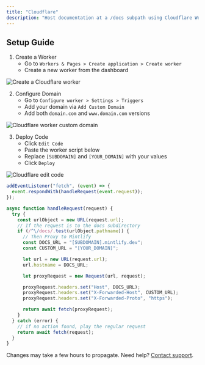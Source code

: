 ```yaml
---
title: "Cloudflare"
description: "Host documentation at a /docs subpath using Cloudflare Workers"
---
```


## Setup Guide

1. Create a Worker
   - Go to `Workers & Pages > Create application > Create worker`
   - Create a new worker from the dashboard

<Frame>
  <img alt="Create a Cloudflare worker" src="/images/cloudflare/worker.png" />
</Frame>

2. Configure Domain
   - Go to `Configure worker > Settings > Triggers`
   - Add your domain via `Add Custom Domain`
   - Add both `domain.com` and `www.domain.com` versions

<Frame>
  <img
    alt="Cloudflare worker custom domain"
    src="/images/cloudflare/custom-domain.png"
  />
</Frame>

3. Deploy Code
   - Click `Edit Code`
   - Paste the worker script below
   - Replace `[SUBDOMAIN]` and `[YOUR_DOMAIN]` with your values
   - Click `Deploy`

<Frame>
  <img alt="Cloudflare edit code" src="/images/cloudflare/edit-code.png" />
</Frame>

```javascript
addEventListener("fetch", (event) => {
  event.respondWith(handleRequest(event.request));
});

async function handleRequest(request) {
  try {
    const urlObject = new URL(request.url);
    // If the request is to the docs subdirectory
    if (/^\/docs/.test(urlObject.pathname)) {
      // Then Proxy to Mintlify
      const DOCS_URL = "[SUBDOMAIN].mintlify.dev";
      const CUSTOM_URL = "[YOUR_DOMAIN]";

      let url = new URL(request.url);
      url.hostname = DOCS_URL;

      let proxyRequest = new Request(url, request);

      proxyRequest.headers.set("Host", DOCS_URL);
      proxyRequest.headers.set("X-Forwarded-Host", CUSTOM_URL);
      proxyRequest.headers.set("X-Forwarded-Proto", "https");

      return await fetch(proxyRequest);
    }
  } catch (error) {
    // if no action found, play the regular request
    return await fetch(request);
  }
}
```

Changes may take a few hours to propagate. Need help? [Contact support](mailto:sales@mintlify.com).
